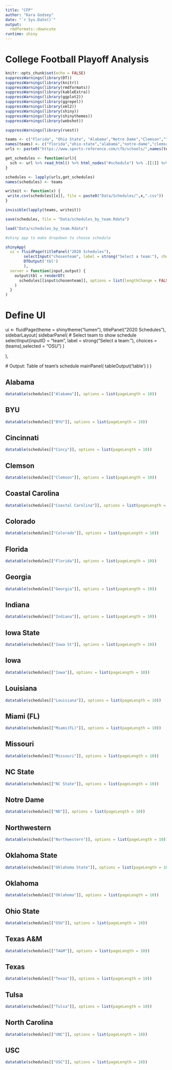 ```yaml
---
title: "CFP"
author: "Kara Godsey"
date: "`r Sys.Date()`"
output:
  rmdformats::downcute
runtime: shiny
---
```


# College Football Playoff Analysis {.tabset .tabset-fade}

```r
knitr::opts_chunk$set(echo = FALSE)
suppressWarnings(library(DT))
suppressWarnings(library(knitr))
suppressWarnings(library(rmdformats))
suppressWarnings(library(kableExtra))
suppressWarnings(library(ggplot2))
suppressWarnings(library(ggrepel))
suppressWarnings(library(xml2))
suppressWarnings(library(shiny))
suppressWarnings(library(shinythemes))
suppressWarnings(library(webshot))
```

```r
suppressWarnings(library(rvest))

teams <- c("Florida", "Ohio State", "Alabama","Notre Dame","Clemson","Texas A&M","Iowa State","Cincinnati","Georgia","Miami(FL)","Oklahoma","Indiana","Coastal Carolina","Northwestern","USC","Iowa","North Carolina","BYU","Louisiana","Texas","Colorado","Oklahoma State","NC State","Tulsa","Missouri")
names(teams) <- c("florida","ohio-state","alabama","notre-dame","clemson","texas-am","iowa-state","cincinnati","georgia","miami-fl","oklahoma","indiana","coastal-carolina","northwestern","southern-california","iowa","north-carolina","brigham-young","louisiana-lafayette","texas","colorado","oklahoma-state","north-carolina-state","tulsa","missouri")
urls <- paste0("https://www.sports-reference.com/cfb/schools/",names(teams),"/2020-schedule.html")

get_schedules <- function(url){
  sch <- url %>% read_html() %>% html_nodes("#schedule") %>% .[[1]] %>% html_table
}
```

```r
schedules <- lapply(urls,get_schedules)
names(schedules) <- teams
```

```r
writeit <- function(x) {
 write.csv(schedules[[x]], file = paste0("Data/Schedules/",x,".csv")) 
}
```

```r
invisible(lapply(teams, writeit))
```

```r
save(schedules, file = "Data/schedules_by_team.Rdata")
```

```r
load("Data/schedules_by_team.Rdata")
```

```r
#shiny app to make dropdown to choose schedule

shinyApp(
  ui = fluidPage(titlePanel("2020 Schedules"),
        selectInput("chosenteam", label = strong("Select a team:"), choices = c("Florida", "Ohio State", "Alabama","Notre Dame","Clemson","Texas A&M","Iowa State","Cincinnati","Georgia","Miami(FL)","Oklahoma","Indiana","Coastal Carolina","Northwestern","USC","Iowa","North Carolina","BYU","Louisiana","Texas","Colorado","Oklahoma State","NC State","Tulsa","Missouri")),
        DTOutput('tbl')
        ),
  server = function(input,output) {
    output$tbl = renderDT(
      schedules[[input$chosenteam]], options = list(lengthChange = FALSE)
    )
  }
)

```
# Define UI
ui <- fluidPage(theme = shinytheme("lumen"),
  titlePanel("2020 Schedules"),
  sidebarLayout(
    sidebarPanel(
      # Select team to show schedule
      selectInput(inputID = "team", label = strong("Select a team:"), choices = (teams),selected = "OSU")
    )
    
  ),
  
  # Output: Table of team's schedule
  mainPanel(
    tableOutput('table')
  )
)


## Alabama

```r
datatable(schedules[["Alabama"]], options = list(pageLength = 10))
```

## BYU

```r
datatable(schedules[["BYU"]], options = list(pageLength = 10))
```

## Cincinnati

```r
datatable(schedules[["Cincy"]], options = list(pageLength = 10))
```

## Clemson

```r
datatable(schedules[["Clemson"]], options = list(pageLength = 10))
```

## Coastal Carolina
```r
datatable(schedules[["Coastal Carolina"]], options = list(pageLength = 10))
```

## Colorado

```r
datatable(schedules[["Colorado"]], options = list(pageLength = 10))
```

## Florida

```r
datatable(schedules[["Florida"]], options = list(pageLength = 10))
```

## Georgia
```r
datatable(schedules[["Georgia"]], options = list(pageLength = 10))
```

## Indiana
```r
datatable(schedules[["Indiana"]], options = list(pageLength = 10))
```

## Iowa State
```r
datatable(schedules[["Iowa St"]], options = list(pageLength = 10))
```

## Iowa
```r
datatable(schedules[["Iowa"]], options = list(pageLength = 10))
```

## Louisiana
```r
datatable(schedules[["Louisiana"]], options = list(pageLength = 10))
```

## Miami (FL)
```r
datatable(schedules[["Miami(FL)"]], options = list(pageLength = 10))
```

## Missouri
```r
datatable(schedules[["Missouri"]], options = list(pageLength = 10))
```

## NC State
```r
datatable(schedules[["NC State"]], options = list(pageLength = 10))
```

## Notre Dame
```r
datatable(schedules[["ND"]], options = list(pageLength = 10))
```

## Northwestern
```r
datatable(schedules[["Northwestern"]], options = list(pageLength = 10))
```

## Oklahoma State
```r
datatable(schedules[["Oklahoma State"]], options = list(pageLength = 10))
```

## Oklahoma
```r
datatable(schedules[["Oklahoma"]], options = list(pageLength = 10))
```

## Ohio State

```r
datatable(schedules[["OSU"]], options = list(pageLength = 10))
```

## Texas A&M
```r
datatable(schedules[["TA&M"]], options = list(pageLength = 10))
```

## Texas
```r
datatable(schedules[["Texas"]], options = list(pageLength = 10))
```

## Tulsa
```r
datatable(schedules[["Tulsa"]], options = list(pageLength = 10))
```

## North Carolina
```r
datatable(schedules[["UNC"]], options = list(pageLength = 10))
```

## USC
```r
datatable(schedules[["USC"]], options = list(pageLength = 10))
```